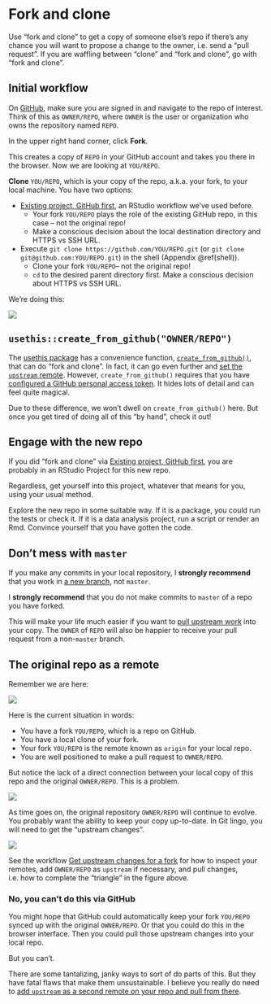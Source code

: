 # Fork and clone {#fork-and-clone}

Use "fork and clone" to get a copy of someone else's repo if there's any chance you will want to propose a change to the owner, i.e. send a "pull request". If you are waffling between "clone" and "fork and clone", go with "fork and clone".

## Initial workflow

On [GitHub](https://github.com), make sure you are signed in and navigate to the repo of interest. Think of this as `OWNER/REPO`, where `OWNER` is the user or organization who owns the repository named `REPO`.

In the upper right hand corner, click **Fork**.

This creates a copy of `REPO` in your GitHub account and takes you there in the browser. Now we are looking at `YOU/REPO`.

**Clone** `YOU/REPO`, which is your copy of the repo, a.k.a. your fork, to your local machine. You have two options:

  * [Existing project, GitHub first](#existing-github-first), an RStudio workflow we've used before.
    - Your fork `YOU/REPO` plays the role of the existing GitHub repo, in this case -- not the original repo!
    - Make a conscious decision about the local destination directory and HTTPS vs SSH URL.
  * Execute `git clone https://github.com/YOU/REPO.git` (or `git clone git@github.com:YOU/REPO.git`) in the shell (Appendix \@ref(shell)).
    - Clone your fork `YOU/REPO`-- not the original repo!
    - `cd` to the desired parent directory first. Make a conscious decision about HTTPS vs SSH URL.
    
We're doing this:

![](img/fork-and-clone.png)
    
## `usethis::create_from_github("OWNER/REPO")`

The [usethis package](https://usethis.r-lib.org) has a convenience function, [`create_from_github()`](https://usethis.r-lib.org/reference/create_from_github.html), that can do "fork and clone". In fact, it can go even further and [set the `upstream` remote](#upstream-changes). However, `create_from_github()` requires that you have [configured a GitHub personal access token](#github-pat). It hides lots of detail and can feel quite magical.

Due to these difference, we won't dwell on `create_from_github()` here. But once you get tired of doing all of this "by hand", check it out!

## Engage with the new repo

If you did "fork and clone" via [Existing project, GitHub first](#existing-github-first), you are probably in an RStudio Project for this new repo.

Regardless, get yourself into this project, whatever that means for you, using your usual method.

Explore the new repo in some suitable way. If it is a package, you could run the tests or check it. If it is a data analysis project, run a script or render an Rmd. Convince yourself that you have gotten the code.

## Don't mess with `master` {#dont-touch-master}

If you make any commits in your local repository, I **strongly recommend** that you work in [a new branch](#git-branches), not `master`.

I **strongly recommend** that you do not make commits to `master` of a repo you have forked.

This will make your life much easier if you want to [pull upstream work](#upstream-changes) into your copy. The `OWNER` of `REPO` will also be happier to receive your pull request from a non-`master` branch.

## The original repo as a remote

Remember we are here:

![](img/fork-and-clone.png)

Here is the current situation in words:

  * You have a fork `YOU/REPO`, which is a repo on GitHub.
  * You have a local clone of your fork.
  * Your fork `YOU/REPO` is the remote known as `origin` for your local repo.
  * You are well positioned to make a pull request to `OWNER/REPO`.
  
But notice the lack of a direct connection between your local copy of this repo and the original `OWNER/REPO`. This is a problem.

![](img/fork-no-upstream-sad.png)

As time goes on, the original repository `OWNER/REPO` will continue to evolve. You probably want the ability to keep your copy up-to-date. In Git lingo, you will need to get the "upstream changes".

![](img/fork-triangle-happy.png)

See the workflow [Get upstream changes for a fork](#upstream-changes) for how to inspect your remotes, add `OWNER/REPO` as `upstream` if necessary, and pull changes, i.e. how to complete the "triangle" in the figure above.

### No, you can't do this via GitHub

You might hope that GitHub could automatically keep your fork `YOU/REPO` synced up with the original `OWNER/REPO`. Or that you could do this in the browser interface. Then you could pull those upstream changes into your local repo.

But you can't.

There are some tantalizing, janky ways to sort of do parts of this. But they have fatal flaws that make them unsustainable. I believe you really do need to [add `upstream` as a second remote on your repo and pull from there](#upstream-changes).
